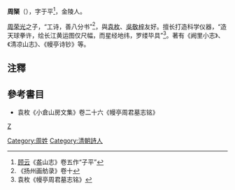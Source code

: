 '''周榘'''（{{bd|?||?|}}），字于平<ref>[[顾云|顾云]]《盋山志》卷五作“子平”</ref>，金陵人。

[[周荣光|周荣光]]之子，“工诗，善八分书”<ref>《扬州画舫录》卷十</ref>，與[[袁枚|袁枚]]、[[吳敬梓|吳敬梓]]友好。擅长打造科学仪器，“造天球拳许，绘长江黄运图仅尺幅，而星经地纬，罗缕毕具”<ref>袁枚《幔亭周君墓志铭》</ref>。著有《阙里小志》、《清凉山志》、《幔亭诗钞》等。

==注釋==
{{reflist}}
==參考書目==
*袁枚《小倉山房文集》卷二十六《幔亭周君墓志铭》

[[category:清朝科学家|Z]]
[[Category:周姓|Category:周姓]]
[[Category:清朝詩人|Category:清朝詩人]]